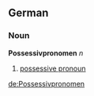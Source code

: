 ==German==
===Noun===
'''Possessivpronomen''' ''n''

# [[possessive pronoun]]

[[de:Possessivpronomen]]